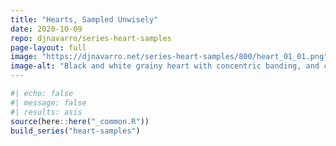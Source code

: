 ```yaml
---
title: "Hearts, Sampled Unwisely"
date: 2020-10-09
repo: djnavarro/series-heart-samples
page-layout: full
image: "https://djnavarro.net/series-heart-samples/800/heart_01_01.png"
image-alt: "Black and white grainy heart with concentric banding, and chaotic extrusions to a box in the top right"
---
```

   
::: {.grid}
  
```r
#| echo: false
#| message: false
#| results: asis
source(here::here("_common.R"))
build_series("heart-samples")
```
   
:::
   
